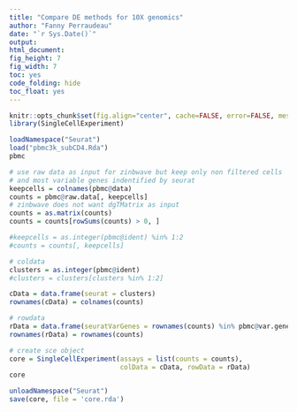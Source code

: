 ```yaml
---
title: "Compare DE methods for 10X genomics"
author: "Fanny Perraudeau"
date: "`r Sys.Date()`"
output: 
html_document: 
fig_height: 7
fig_width: 7
toc: yes
code_folding: hide
toc_float: yes
---
```


```r
knitr::opts_chunk$set(fig.align="center", cache=FALSE, error=FALSE, message=FALSE, warning=TRUE)
library(SingleCellExperiment)
```

```r
loadNamespace("Seurat")
load("pbmc3k_subCD4.Rda")
pbmc
```

```r
# use raw data as input for zinbwave but keep only non filtered cells
# and most variable genes indentified by seurat
keepcells = colnames(pbmc@data)
counts = pbmc@raw.data[, keepcells]
# zinbwave does not want dgTMatrix as input
counts = as.matrix(counts)
counts = counts[rowSums(counts) > 0, ]

#keepcells = as.integer(pbmc@ident) %in% 1:2
#counts = counts[, keepcells]

# coldata
clusters = as.integer(pbmc@ident)
#clusters = clusters[clusters %in% 1:2]

cData = data.frame(seurat = clusters)
rownames(cData) = colnames(counts)

# rowdata
rData = data.frame(seuratVarGenes = rownames(counts) %in% pbmc@var.genes)
rownames(rData) = rownames(counts)

# create sce object
core = SingleCellExperiment(assays = list(counts = counts),
                            colData = cData, rowData = rData)
core
```

```r
unloadNamespace("Seurat")
save(core, file = 'core.rda')
```
